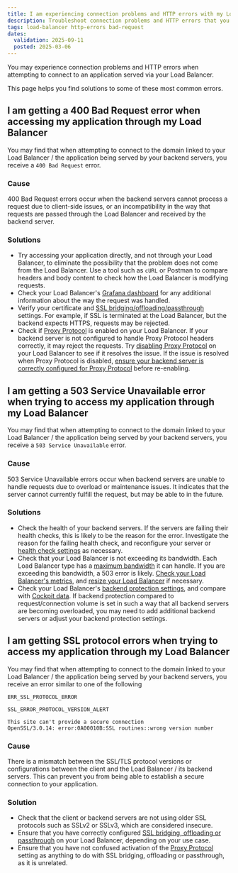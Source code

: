```yaml
---
title: I am experiencing connection problems and HTTP errors with my Load Balancer
description: Troubleshoot connection problems and HTTP errors that you may experience when accessing applications served via your Load Balancer. Learn how to resolve common problems and get your application back up and running.
tags: load-balancer http-errors bad-request
dates:
  validation: 2025-09-11
  posted: 2025-03-06
---
```


You may experience connection problems and HTTP errors when attempting to connect to an application served via your Load Balancer.

This page helps you find solutions to some of these most common errors.

## I am getting a 400 Bad Request error when accessing my application through my Load Balancer

You may find that when attempting to connect to the domain linked to your Load Balancer / the application being served by your backend servers, you receive a `400 Bad Request` error.

### Cause

400 Bad Request errors occur when the backend servers cannot process a request due to client-side issues, or an incompatibility in the way that requests are passed through the Load Balancer and received by the backend server.

### Solutions

- Try accessing your application directly, and not through your Load Balancer, to eliminate the possibility that the problem does not come from the Load Balancer. Use a tool such as `cURL` or Postman to compare headers and body content to check how the Load Balancer is modifying requests.
- Check your Load Balancer's [Grafana dashboard](/load-balancer/how-to/monitor-lb-cockpit/) for any additional information about the way the request was handled.
- Verify your certificate and [SSL bridging/offloading/passthrough](/load-balancer/reference-content/ssl-bridging-offloading-passthrough/) settings. For example, if SSL is terminated at the Load Balancer, but the backend expects HTTPS, requests may be rejected.
- Check if [Proxy Protocol](/load-balancer/reference-content/configuring-backends/#proxy-protocol) is enabled on your Load Balancer. If your backend server is not configured to handle Proxy Protocol headers correctly, it may reject the requests. Try [disabling Proxy Protocol](/load-balancer/how-to/manage-frontends-and-backends/#how-to-edit-backends-and-health-checks) on your Load Balancer to see if it resolves the issue. If the issue is resolved when Proxy Protocol is disabled, [ensure your backend server is correctly configured for Proxy Protocol](/tutorials/proxy-protocol-v2-load-balancer/) before re-enabling.

## I am getting a 503 Service Unavailable error when trying to access my application through my Load Balancer

You may find that when attempting to connect to the domain linked to your Load Balancer / the application being served by your backend servers, you receive a `503 Service Unavailable` error.

### Cause

503 Service Unavailable errors occur when backend servers are unable to handle requests due to overload or maintenance issues. It indicates that the server cannot currently fulfill the request, but may be able to in the future.

### Solutions

- Check the health of your backend servers. If the servers are failing their health checks, this is likely to be the reason for the error. Investigate the reason for the failing health check, and reconfigure your server or [health check settings](/load-balancer/reference-content/configuring-health-checks/) as necessary.
- Check that your Load Balancer is not exceeding its bandwidth. Each Load Balancer type has a [maximum bandwidth](https://www.scaleway.com/en/pricing/network/#load-balancer) it can handle. If you are exceeding this bandwidth, a 503 error is likely. [Check your Load Balancer's metrics](/load-balancer/how-to/monitor-lb-cockpit/), and [resize your Load Balancer](/load-balancer/how-to/resize-lb/) if necessary.
- Check your Load Balancer's [backend protection settings](/load-balancer/reference-content/configuring-backends/#backend-protection), and compare with [Cockpit data](/load-balancer/how-to/monitor-lb-cockpit/). If backend protection compared to request/connection volume is set in such a way that all backend servers are becoming overloaded, you may need to add additional backend servers or adjust your backend protection settings.


## I am getting SSL protocol errors when trying to access my application through my Load Balancer

You may find that when attempting to connect to the domain linked to your Load Balancer / the application being served by your backend servers, you receive an error similar to one of the following

```
ERR_SSL_PROTOCOL_ERROR
```

```
SSL_ERROR_PROTOCOL_VERSION_ALERT
```

```
This site can't provide a secure connection
OpenSSL/3.0.14: error:0A00010B:SSL routines::wrong version number
```

### Cause

There is a mismatch between the SSL/TLS protocol versions or configurations between the client and the Load Balancer / its backend servers. This can prevent you from being able to establish a secure connection to your application.

### Solution

- Check that the client or backend servers are not using older SSL protocols such as SSLv2 or SSLv3, which are considered insecure.
- Ensure that you have correctly configured [SSL bridging, offloading or passthrough](/load-balancer/reference-content/ssl-bridging-offloading-passthrough/) on your Load Balancer, depending on your use case.
- Ensure that you have not confused activation of the [Proxy Protocol](/load-balancer/reference-content/configuring-backends/#proxy-protocol) setting as anything to do with SSL bridging, offloading or passthrough, as it is unrelated.